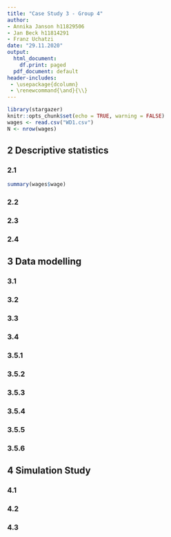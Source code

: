 ```yaml
---
title: "Case Study 3 - Group 4"
author:
- Annika Janson h11829506
- Jan Beck h11814291
- Franz Uchatzi
date: "29.11.2020"
output:
  html_document:
    df.print: paged
  pdf_document: default
header-includes: 
 - \usepackage{dcolumn}
 - \renewcommand{\and}{\\}
---
```



```r
library(stargazer)
knitr::opts_chunk$set(echo = TRUE, warning = FALSE)
wages <- read.csv("WD1.csv")
N <- nrow(wages)
```

## 2 Descriptive statistics

### 2.1

```r
summary(wages$wage)
```



### 2.2

### 2.3

### 2.4

\newpage
## 3 Data modelling

### 3.1

### 3.2

### 3.3

### 3.4

### 3.5.1

### 3.5.2

### 3.5.3

### 3.5.4

### 3.5.5

### 3.5.6



\newpage
## 4 Simulation Study

### 4.1 

### 4.2

### 4.3